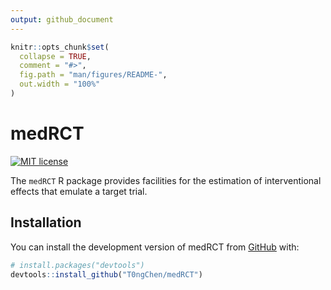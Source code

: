 ```yaml
---
output: github_document
---
```


<!-- README.md is generated from README.Rmd. Please edit that file -->

```r
knitr::opts_chunk$set(
  collapse = TRUE,
  comment = "#>",
  fig.path = "man/figures/README-",
  out.width = "100%"
)
```

# medRCT

<!-- badges: start -->
[![MIT license](http://img.shields.io/badge/license-MIT-brightgreen.svg)](http://opensource.org/licenses/MIT)
<!-- badges: end -->

The `medRCT` R package provides facilities for the estimation of interventional effects that emulate a target trial.

## Installation

You can install the development version of medRCT from [GitHub](https://github.com/T0ngChen/medRCT) with:

``` r
# install.packages("devtools")
devtools::install_github("T0ngChen/medRCT")
```


